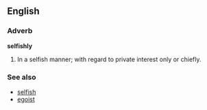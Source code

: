 ==English==

===Adverb===
'''selfishly'''
#In a selfish manner; with regard to private interest only or chiefly.

===See also===
*[[selfish]]
*[[egoist]]